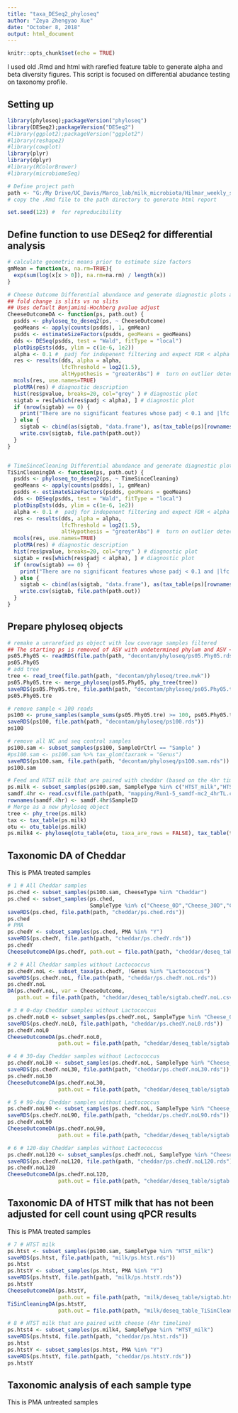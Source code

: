 ```yaml
---
title: "taxa_DESeq2_phyloseq"
author: "Zeya Zhengyao Xue"
date: "October 8, 2018"
output: html_document
---
```


```r
knitr::opts_chunk$set(echo = TRUE)
```

I used old .Rmd and html with rarefied feature table to generate alpha and beta 
diversity figures. This script is focused on differential abudance testing on 
taxonomy profile.

## Setting up
```r
library(phyloseq);packageVersion("phyloseq")
library(DESeq2);packageVersion("DESeq2")
#library(ggplot2);packageVersion("ggplot2")
#library(reshape2)
#library(cowplot)
library(plyr)
library(dplyr)
#library(RColorBrewer)
#library(microbiomeSeq)

# Define project path
path <- "G:/My Drive/UC_Davis/Marco_lab/milk_microbiota/Hilmar_weekly_samples/QIIME2/"
# copy the .Rmd file to the path directory to generate html report

set.seed(123) #  for reproducibility
```


## Define function to use DESeq2 for differential analysis 
```r
# calculate geometric means prior to estimate size factors
gmMean = function(x, na.rm=TRUE){
  exp(sum(log(x[x > 0]), na.rm=na.rm) / length(x))
}

# Cheese Outcome Differential abundance and generate diagnostic plots and write sig tables 
## fold change is slits vs no slits
## Uses default Benjamini-Hochberg pvalue adjust
CheeseOutcomeDA <- function(ps, path.out) {
  psdds <- phyloseq_to_deseq2(ps, ~ CheeseOutcome)
  geoMeans <- apply(counts(psdds), 1, gmMean)
  psdds <- estimateSizeFactors(psdds, geoMeans = geoMeans)
  dds <- DESeq(psdds, test = "Wald", fitType = "local") 
  plotDispEsts(dds, ylim = c(1e-6, 1e2)) 
  alpha <- 0.1 #  padj for indepenent filtering and expect FDR < alpha
  res <- results(dds, alpha = alpha, 
                 lfcThreshold = log2(1.5), 
                 altHypothesis = "greaterAbs") #  turn on outlier detection
  mcols(res, use.names=TRUE)  
  plotMA(res) # diagnostic description
  hist(res$pvalue, breaks=20, col="grey" ) # diagnostic plot
  sigtab = res[which(res$padj < alpha), ] # diagnostic plot
  if (nrow(sigtab) == 0) {
    print("There are no significant features whose padj < 0.1 and |lfc| > log2(1.5)")
  } else {
    sigtab <- cbind(as(sigtab, "data.frame"), as(tax_table(ps)[rownames(sigtab), ], "matrix"))
    write.csv(sigtab, file.path(path.out))
  }
}


# TimeSinceCleaning Differential abundance and generate diagnostic plots and write sig tables 
TiSinCleaningDA <- function(ps, path.out) {
  psdds <- phyloseq_to_deseq2(ps, ~ TimeSinceCleaning)
  geoMeans <- apply(counts(psdds), 1, gmMean)
  psdds <- estimateSizeFactors(psdds, geoMeans = geoMeans)
  dds <- DESeq(psdds, test = "Wald", fitType = "local") 
  plotDispEsts(dds, ylim = c(1e-6, 1e2)) 
  alpha <- 0.1 #  padj for indepenent filtering and expect FDR < alpha
  res <- results(dds, alpha = alpha, 
                 lfcThreshold = log2(1.5), 
                 altHypothesis = "greaterAbs") #  turn on outlier detection
  mcols(res, use.names=TRUE)  
  plotMA(res) # diagnostic description
  hist(res$pvalue, breaks=20, col="grey" ) # diagnostic plot
  sigtab = res[which(res$padj < alpha), ] # diagnostic plot
  if (nrow(sigtab) == 0) {
    print("There are no significant features whose padj < 0.1 and |lfc| > log2(1.5)")
  } else {
    sigtab <- cbind(as(sigtab, "data.frame"), as(tax_table(ps)[rownames(sigtab), ], "matrix"))
    write.csv(sigtab, file.path(path.out))
  }
}

```


## Prepare phyloseq objects 
```r
# remake a unrarefied ps object with low coverage samples filtered
## The starting ps is removed of ASV with undetermined phylum and ASV < 0.00005
ps05.Phy05 <- readRDS(file.path(path, "decontam/phyloseq/ps05.Phy05.rds"))
ps05.Phy05
# add tree
tree <- read_tree(file.path(path, "decontam/phyloseq/tree.nwk"))
ps05.Phy05.tre <- merge_phyloseq(ps05.Phy05, phy_tree(tree))
saveRDS(ps05.Phy05.tre, file.path(path, "decontam/phyloseq/ps05.Phy05.tre.rds"))
ps05.Phy05.tre

# remove sample < 100 reads
ps100 <- prune_samples(sample_sums(ps05.Phy05.tre) >= 100, ps05.Phy05.tre)
saveRDS(ps100, file.path(path, "decontam/phyloseq/ps100.rds"))
ps100

# remove all NC and seq control samples 
ps100.sam <- subset_samples(ps100, SampleOrCtrl == "Sample" )
#ps100.sam <- ps100.sam %>% tax_glom(taxrank = "Genus")
saveRDS(ps100.sam, file.path(path, "decontam/phyloseq/ps100.sam.rds"))
ps100.sam

# Feed and HTST milk that are paired with cheddar (based on the 4hr timeline)
ps.milk <- subset_samples(ps100.sam, SampleType %in% c("HTST_milk","HTST_feed"))
samdf.4hr <- read.csv(file.path(path, "mapping/Run1-5_samdf-mc2_4hrTL.csv"))
rownames(samdf.4hr) <- samdf.4hr$SampleID
# Merge as a new phyloseq object
tree <- phy_tree(ps.milk)
tax <- tax_table(ps.milk)
otu <- otu_table(ps.milk)
ps.milk4 <- phyloseq(otu_table(otu, taxa_are_rows = FALSE), tax_table(tax),sample_data(samdf.4hr), phy_tree(tree))

```


## Taxonomic DA of Cheddar 
This is PMA treated samples
```r
# 1 # All Cheddar samples 
ps.ched <- subset_samples(ps100.sam, CheeseType %in% "Cheddar")
ps.ched <- subset_samples(ps.ched, 
                          SampleType %in% c("Cheese_0D","Cheese_30D","Cheese_90D","Cheese_120D"))
saveRDS(ps.ched, file.path(path, "cheddar/ps.ched.rds"))
ps.ched
# PMA 
ps.chedY <- subset_samples(ps.ched, PMA %in% "Y")
saveRDS(ps.chedY, file.path(path, "cheddar/ps.chedY.rds"))
ps.chedY
CheeseOutcomeDA(ps.chedY, path.out = file.path(path, "cheddar/deseq_table/sigtab.chedY.csv"))

# 2 # All Cheddar samples without Lactococcus
ps.chedY.noL <- subset_taxa(ps.chedY, !Genus %in% "Lactococcus")
saveRDS(ps.chedY.noL, file.path(path, "cheddar/ps.chedY.noL.rds"))
ps.chedY.noL
DA(ps.chedY.noL, var = CheeseOutcome,
   path.out = file.path(path, "cheddar/deseq_table/sigtab.chedY.noL.csv"))

# 3 # 0-day Cheddar samples without Lactococcus
ps.chedY.noL0 <- subset_samples(ps.chedY.noL, SampleType %in% "Cheese_0D")
saveRDS(ps.chedY.noL0, file.path(path, "cheddar/ps.chedY.noL0.rds"))
ps.chedY.noL0
CheeseOutcomeDA(ps.chedY.noL0, 
                path.out = file.path(path, "cheddar/deseq_table/sigtab.chedY.noL0.csv"))

# 4 # 30-day Cheddar samples without Lactococcus
ps.chedY.noL30 <- subset_samples(ps.chedY.noL, SampleType %in% "Cheese_30D")
saveRDS(ps.chedY.noL30, file.path(path, "cheddar/ps.chedY.noL30.rds"))
ps.chedY.noL30
CheeseOutcomeDA(ps.chedY.noL30, 
                path.out = file.path(path, "cheddar/deseq_table/sigtab.chedY.noL30.csv"))

# 5 # 90-day Cheddar samples without Lactococcus
ps.chedY.noL90 <- subset_samples(ps.chedY.noL, SampleType %in% "Cheese_90D")
saveRDS(ps.chedY.noL90, file.path(path, "cheddar/ps.chedY.noL90.rds"))
ps.chedY.noL90
CheeseOutcomeDA(ps.chedY.noL90, 
                path.out = file.path(path, "cheddar/deseq_table/sigtab.chedY.noL90.csv"))

# 6 # 120-day Cheddar samples without Lactococcus
ps.chedY.noL120 <- subset_samples(ps.chedY.noL, SampleType %in% "Cheese_120D")
saveRDS(ps.chedY.noL120, file.path(path, "cheddar/ps.chedY.noL120.rds"))
ps.chedY.noL120
CheeseOutcomeDA(ps.chedY.noL120, 
                path.out = file.path(path, "cheddar/deseq_table/sigtab.chedY.noL120.csv"))
```

## Taxonomic DA of HTST milk that has not been adjusted for cell count using qPCR results
This is PMA treated samples
```r
# 7 # HTST milk 
ps.htst <- subset_samples(ps100.sam, SampleType %in% "HTST_milk")
saveRDS(ps.htst, file.path(path, "milk/ps.htst.rds"))
ps.htst
ps.htstY <- subset_samples(ps.htst, PMA %in% "Y")
saveRDS(ps.htstY, file.path(path, "milk/ps.htstY.rds"))
ps.htstY
CheeseOutcomeDA(ps.htstY, 
                path.out = file.path(path, "milk/deseq_table/sigtab.htstY.csv"))
TiSinCleaningDA(ps.htstY, 
                path.out = file.path(path, "milk/deseq_table_TiSinCleaning/sigtab.htstY.csv"))

# 8 # HTST milk that are paired with cheese (4hr timeline)
ps.htst4 <- subset_samples(ps.milk4, SampleType %in% "HTST_milk")
saveRDS(ps.htst4, file.path(path, "cheddar/ps.htst.rds"))
ps.htst
ps.htstY <- subset_samples(ps.htst, PMA %in% "Y")
saveRDS(ps.htstY, file.path(path, "cheddar/ps.htstY.rds"))
ps.htstY
```


## Taxonomic analysis of each sample type 
This is PMA untreated samples
```r

```

